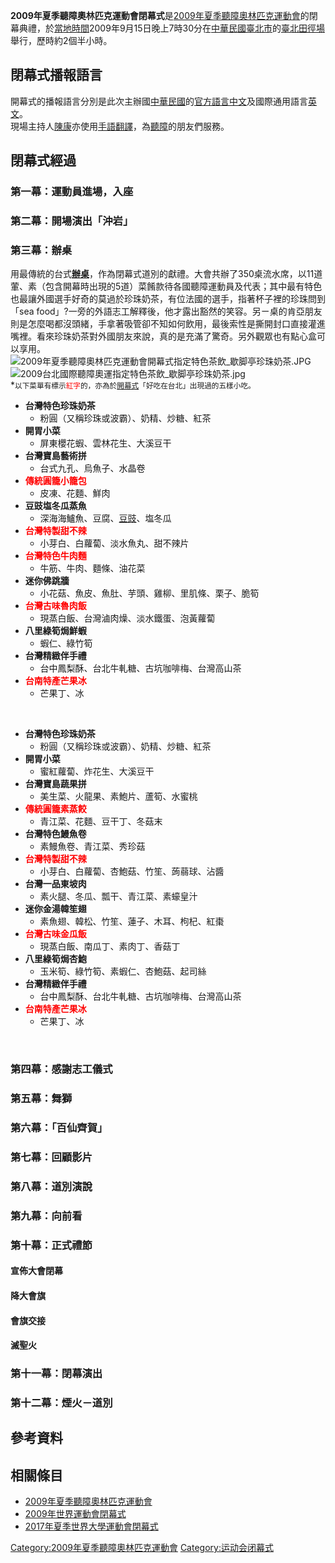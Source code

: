 {{Veil|time=2015-09-12T09:42:19+00:00}}
{{expand|time=2009-09-16T18:33:27+00:00}}
{{Infobox International Game
| Name                 = 2009年夏季聽障奧林匹克運動會閉幕式
| Logo                 = 
| Size                 = 
| Closing ceremony     = 2009年9月15日
| Officially closed by = [[中華民國總統|中華民國總統]][[馬英九|馬英九]]
| Stadium              = [[臺北田徑場|臺北田徑場]]
}}
'''2009年夏季聽障奧林匹克運動會閉幕式'''是[[2009年夏季聽障奧林匹克運動會|2009年夏季聽障奧林匹克運動會]]的閉幕典禮，於[[國家標準時間|當地時間]]2009年9月15日晚上7時30分在[[中華民國|中華民國]][[臺北市|臺北市]]的[[臺北田徑場|臺北田徑場]]舉行，歷時約2個半小時。

==閉幕式播報語言==
開幕式的播報語言分別是此次主辦國[[中華民國|中華民國]]的[[官方語言|官方語言]][[中華民國國語|中文]]及國際通用語言[[英文|英文]]。<br>
現場主持人[[陳康（主持人）|陳康]]亦使用[[手語翻譯|手語翻譯]]，為[[聽障|聽障]]的朋友們服務。

==閉幕式經過==
===第一幕：運動員進場，入座===
===第二幕：開場演出「沖岩」===
===第三幕：辦桌===
用最傳統的台式'''[[辦桌|辦桌]]'''，作為閉幕式道別的獻禮。大會共辦了350桌流水席，以11道葷、素（包含開幕時出現的5道）菜餚款待各國聽障運動員及代表；其中最有特色也最讓外國選手好奇的莫過於珍珠奶茶，有位法國的選手，指著杯子裡的珍珠問到「sea food」?一旁的外語志工解釋後，他才露出豁然的笑容。另ㄧ桌的肯亞朋友則是怎麼喝都沒頭緒，手拿著吸管卻不知如何飲用，最後索性是撕開封口直接灌進嘴裡。看來珍珠奶茶對外國朋友來說，真的是充滿了驚奇。另外觀眾也有點心盒可以享用。<br />
[[File:2009年夏季聽障奧林匹克運動會開幕式指定特色茶飲_歇脚亭珍珠奶茶.JPG|thumb]]
[[File:2009台北國際聽障奧運指定特色茶飲_歇脚亭珍珠奶茶.jpg|thumb]]
<br />
*<small>以下菜單有標示<span style="color: red;">紅字</span>的，亦為於[[2009年夏季聽障奧林匹克運動會開幕式|開幕式]]「好吃在台北」出現過的五樣小吃。</small>
<br />
{{hideF}}
{{hideH|葷食菜單<ref name="自动生成1">2009年夏季聽障奧林匹克運動會閉幕式活動手冊</ref>}}
</div>
*<span>'''台灣特色珍珠奶茶'''</span>
**粉圓（又稱珍珠或波霸）、奶精、炒糖、紅茶
*'''開胃小菜'''
**屏東櫻花蝦、雲林花生、大溪豆干
*'''台灣寶島藝術拼'''
**台式九孔、烏魚子、水晶卷
*<span style="color: red;">'''傳統圓籠小籠包'''</span>
**皮凍、花麵、鮮肉
*'''豆豉塩冬瓜蒸魚'''
**深海海鱸魚、豆腐、[[豆豉|豆豉]]、塩冬瓜
*<span style="color: red;">'''台灣特製甜不辣'''</span>
**小芽白、白蘿蔔、淡水魚丸、甜不辣片
*<span style="color: red;">'''台灣特色牛肉麵'''</span>
**牛筋、牛肉、麵條、油花菜
*'''迷你佛跳牆'''
**小花菇、魚皮、魚肚、芋頭、雞柳、里肌條、栗子、脆筍
*<span style="color: red;">'''台灣古味魯肉飯'''</span>
**現蒸白飯、台灣滷肉燥、淡水鐵蛋、泡黃蘿蔔
*'''八里綠筍焗鮮蝦'''
**蝦仁、綠竹筍
*'''台灣精緻伴手禮'''
**台中鳳梨酥、台北牛軋糖、古坑咖啡梅、台灣高山茶
*<span style="color: red;">'''台南特產芒果冰'''</span>
**芒果丁、冰
<br />
{{hideF}}
{{hideF}}
{{hideH|素食菜單<ref name="自动生成1" />}}
</div>
*<span>'''台灣特色珍珠奶茶'''</span>
**粉圓（又稱珍珠或波霸）、奶精、炒糖、紅茶
*'''開胃小菜'''
**蜜紅蘿蔔、炸花生、大溪豆干
*'''台灣寶島蔬果拼'''
**美生菜、火龍果、素鮑片、蘆筍、水蜜桃
*<span style="color: red;">'''傳統圓籠素蒸餃'''</span>
**青江菜、花麵、豆干丁、冬菇末
*'''台灣特色鰻魚卷'''
**素鰻魚卷、青江菜、秀珍菇
*<span style="color: red;">'''台灣特製甜不辣'''</span>
**小芽白、白蘿蔔、杏鮑菇、竹笙、蒟蒻球、沾醬
*'''台灣一品東坡肉'''
**素火腿、冬瓜、瓢干、青江菜、素蠔皇汁
*'''迷你金湯韓笙翅'''
**素魚翅、韓松、竹笙、蓮子、木耳、枸杞、紅棗
*<span style="color: red;">'''台灣古味金瓜飯'''</span>
**現蒸白飯、南瓜丁、素肉丁、香菇丁
*'''八里綠筍焗杏鮑'''
**玉米筍、綠竹筍、素蝦仁、杏鮑菇、起司絲
*'''台灣精緻伴手禮'''
**台中鳳梨酥、台北牛軋糖、古坑咖啡梅、台灣高山茶
*<span style="color: red;">'''台南特產芒果冰'''</span>
**芒果丁、冰
<br />
{{hideF}}

===第四幕：感謝志工儀式===
===第五幕：舞獅===
===第六幕：「百仙齊賀」===
===第七幕：回顧影片===
===第八幕：道別演說===
===第九幕：向前看===
===第十幕：正式禮節===
====宣佈大會閉幕====
====降大會旗====
====會旗交接====
====滅聖火====
===第十一幕：閉幕演出===
===第十二幕：煙火－道別===

==參考資料==
<div class="references-small">
<references />
</div>

==相關條目==
*[[2009年夏季聽障奧林匹克運動會|2009年夏季聽障奧林匹克運動會]]
*[[2009年世界運動會閉幕式|2009年世界運動會閉幕式]]
*[[2017年夏季世界大學運動會閉幕式|2017年夏季世界大學運動會閉幕式]]

[[Category:2009年夏季聽障奧林匹克運動會|Category:2009年夏季聽障奧林匹克運動會]]
[[Category:运动会闭幕式|Category:运动会闭幕式]]